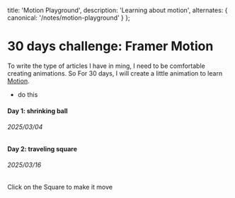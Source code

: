 
  title: 'Motion Playground',
  description: 'Learning about motion', 
  alternates: {
    canonical: '/notes/motion-playground'
  }
};

# 30 days challenge: Framer Motion

To write the type of articles I have in ming, I need to be comfortable creating animations. So For 30 days, I will create a little animation to learn [Motion](https://motion.dev/docs/react-quick-start).

- do this

#### Day 1: shrinking ball
###### 2025/03/04
<Canvas>
<Ball />
</Canvas>

#### Day 2: traveling square
###### 2025/03/16

Click on the Square to make it move
<Canvas centered={false}><Square/></Canvas>